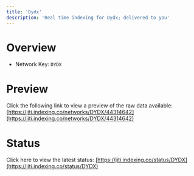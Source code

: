 ```yaml
---
title: 'Dydx'
description: 'Real time indexing for Dydx; delivered to you'
---
```


# Overview
- Network Key: `DYDX`

# Preview
Click the following link to view a preview of the raw data available: [https://jiti.indexing.co/networks/DYDX/44314642](https://jiti.indexing.co/networks/DYDX/44314642)

# Status
Click here to view the latest status: [https://jiti.indexing.co/status/DYDX](https://jiti.indexing.co/status/DYDX)
